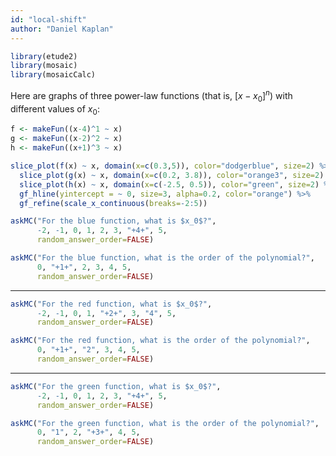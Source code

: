 ```yaml
---
id: "local-shift"
author: "Daniel Kaplan"
---
```


```r
library(etude2)
library(mosaic)
library(mosaicCalc)
```

Here are graphs of three power-law functions (that is, $\left[x-x_0\right]^n$) with different values of $x_0$:

```r
f <- makeFun((x-4)^1 ~ x)
g <- makeFun((x-2)^2 ~ x)
h <- makeFun((x+1)^3 ~ x)

slice_plot(f(x) ~ x, domain(x=c(0.3,5)), color="dodgerblue", size=2) %>%
  slice_plot(g(x) ~ x, domain(x=c(0.2, 3.8)), color="orange3", size=2) %>%
  slice_plot(h(x) ~ x, domain(x=c(-2.5, 0.5)), color="green", size=2) %>%
  gf_hline(yintercept = ~ 0, size=3, alpha=0.2, color="orange") %>%
  gf_refine(scale_x_continuous(breaks=-2:5))

```
```r
askMC("For the blue function, what is $x_0$?",
      -2, -1, 0, 1, 2, 3, "+4+", 5,
      random_answer_order=FALSE)
```

```r
askMC("For the blue function, what is the order of the polynomial?",
      0, "+1+", 2, 3, 4, 5,
      random_answer_order=FALSE)
```

-----

```r
askMC("For the red function, what is $x_0$?",
      -2, -1, 0, 1, "+2+", 3, "4", 5,
      random_answer_order=FALSE)
```

```r
askMC("For the red function, what is the order of the polynomial?",
      0, "+1+", "2", 3, 4, 5,
      random_answer_order=FALSE)
```

-----

```r
askMC("For the green function, what is $x_0$?",
      -2, -1, 0, 1, 2, 3, "+4+", 5,
      random_answer_order=FALSE)
```

```r
askMC("For the green function, what is the order of the polynomial?",
      0, "1", 2, "+3+", 4, 5,
      random_answer_order=FALSE)
```

